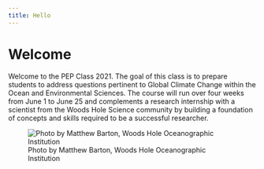 ```yaml
---
title: Hello
---
```


# Welcome {-}

Welcome to the PEP Class 2021. The goal of this class is to prepare students to address questions pertinent to Global Climate Change within the Ocean and Environmental Sciences. The course will run over four weeks from June 1 to June 25 and complements a research internship with a scientist from the Woods Hole Science community by building a foundation of concepts and skills required to be a successful researcher.

![Photo by Matthew Barton, Woods Hole Oceanographic Institution](images/woods_hole_village.jpg)